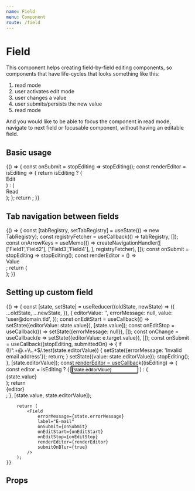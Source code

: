 ```yaml
---
name: Field
menu: Component
route: /field
---
```



# Field

This component helps creating field-by-field editing components,
so components that have life-cycles that looks something like this:

1. read mode
2. user activates edit mode
3. user changes a value
4. user submits/persists the new value
5. read mode

And you would like to be able to focus the component in read mode,
navigate to next field or focusable component, without having an editable field.

## Basic usage

<Playground>
    {() => {
        const onSubmit = stopEditing => stopEditing();
        const renderEditor = isEditing => {
            return isEditing ? (
                <div className="editor active">
                    Edit
                    <Focuser autoFocus={true} focusKey="field-focuser" />
                </div>
            ) : (
                <div className="editor">Read</div>
            );
        };
        return <Field label="Field" onSubmit={onSubmit} renderEditor={renderEditor} />;
    }}
</Playground>

## Tab navigation between fields

<Playground>
    {() => {
        const [tabRegistry, setTabRegistry] = useState(() => new TabRegistry);
        const registryFetcher = useCallback(() => tabRegistry, []);
        const onArrowKeys = useMemo(() => createNavigationHandler([
            ['Field1','Field2'],
            ['Field3','Field4'],
        ], registryFetcher), []);
        const onSubmit = stopEditing => stopEditing();
        const renderEditor = () => <div className="editor">Value</div>;
        return (
            <NavigationContext.Provider value={tabRegistry}>
                <div className="flex-container">
                    <Field label="Field1" onArrowKeys={onArrowKeys} onSubmit={onSubmit} renderEditor={renderEditor} />
                    <Field label="Field2" onArrowKeys={onArrowKeys} onSubmit={onSubmit} renderEditor={renderEditor} />
                </div>
                <div className="flex-container">
                    <Field label="Field3" onArrowKeys={onArrowKeys} onSubmit={onSubmit} renderEditor={renderEditor} />
                    <Field label="Field4" onArrowKeys={onArrowKeys} onSubmit={onSubmit} renderEditor={renderEditor} />
                </div>
            </NavigationContext.Provider>
        );
    }}

</Playground>

## Setting up custom field

<Playground>
    {() => {
        const [state, setState] = useReducer((oldState, newState) => ({
            ...oldState,
            ...newState,
        }), {
            editorValue: '',
            errorMessage: null,
            value: 'user@domain.tld',
        });
        const onEditStart = useCallback(() => setState({editorValue: state.value}), [state.value]);
        const onEditStop = useCallback(() => setState({errorMessage: null}), []);
        const onChange = useCallback(e => setState({editorValue: e.target.value}), []);
        const onSubmit = useCallback((stopEditing, submittedOn) => {
            if (!/^.+@.+\\..+$/.test(state.editorValue)) {
                setState({errorMessage: 'Invalid email address'});
                return;
            }
            setState({value: state.editorValue});
            stopEditing();
        }, [state.editorValue]);
        const renderEditor = useCallback((isEditing) => {
            const editor = isEditing ? (
                <input autoFocus={true} onChange={onChange} spellCheck={false} type="email" value={state.editorValue} />
            ) : (
                <div className="value">{state.value}</div>
            );
            return <div className={'editor' + (isEditing ? ' active' : '')}>{editor}</div>;
        }, [state.value, state.editorValue]);

        return (
            <Field
                errorMessage={state.errorMessage}
                label="E-mail"
                onSubmit={onSubmit}
                onEditStart={onEditStart}
                onEditStop={onEditStop}
                renderEditor={renderEditor}
                submitOnBlur={true}
            />
        );
    }}

</Playground>

## Props

<PropsTable of={Field} />

